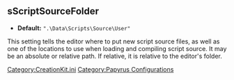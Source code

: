 <onlyinclude>
== sScriptSourceFolder ==
* '''Default:''' <Code>".\Data\Scripts\Source\User"</Code>

This setting tells the editor where to put new script source files, as well as one of the locations to use when loading and compiling script source.
It may be an absolute or relative path.
If relative, it is relative to the editor's folder.
</onlyinclude>


[[Category:CreationKit.ini]]
[[Category:Papyrus Configurations]]